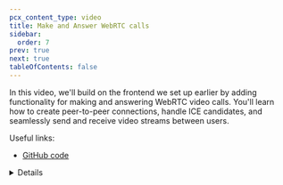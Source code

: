 ```yaml
---
pcx_content_type: video
title: Make and Answer WebRTC calls
sidebar:
  order: 7
prev: true
next: true
tableOfContents: false
---
```



<Stream
	id="3b3a88940d3b1c635dbb6df0516218ab"
	title="Make and Answer WebRTC calls"
	thumbnail="2.5s"
/>

In this video, we'll build on the frontend we set up earlier by adding functionality for making and answering WebRTC video calls. You'll learn how to create peer-to-peer connections, handle ICE candidates, and seamlessly send and receive video streams between users.

Useful links:

- [GitHub code](https://github.com/megaconfidence/veet)

<Details header="Video series" >

<DirectoryListing folder="durable-objects/get-started/video-series" />

</Details>
